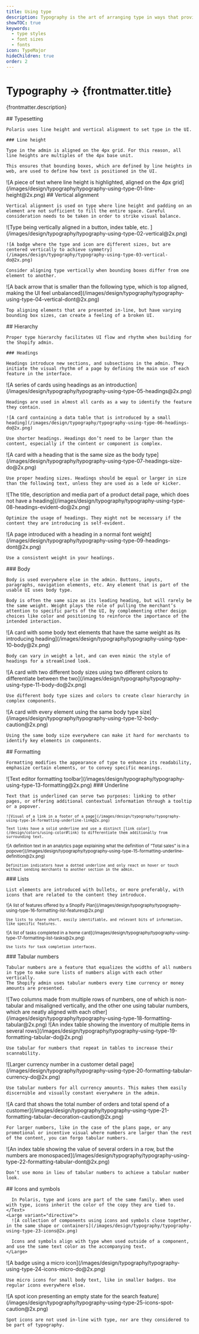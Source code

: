 ```yaml
---
title: Using type
description: Typography is the art of arranging type in ways that provides innate hierarchy to UI.
showTOC: true
keywords:
  - type styles
  - font sizes
  - fonts
icon: TypeMajor
hideChildren: true
order: 2
---
```


# Typography &rarr; {frontmatter.title}

<Lede>{frontmatter.description}</Lede>

<Subnav />

<LayoutSection card>
  <Text>
    ## Typesetting

    Polaris uses line height and vertical alignment to set type in the UI.

    ### Line height

    Type in the admin is aligned on the 4px grid. For this reason, all line heights are multiples of the 4px base unit.

    This ensures that bounding boxes, which are defined by line heights in web, are used to define how text is positioned in the UI.

  </Text>
  <Large>
    ![A piece of text where line height is highlighted, aligned on the 4px grid](/images/design/typography/typography-using-type-01-line-height@2x.png)
  </Large>
</LayoutSection>

<LayoutSection card>
  <Text>
    ## Vertical alignment

    Vertical alignment is used on type where line height and padding on an element are not sufficient to fill the entire space. Careful consideration needs to be taken in order to strike visual balance.

  </Text>
  <Large>
    ![Type being vertically aligned in a button, index table, etc. ](/images/design/typography/typography-using-type-02-vertical@2x.png)
  </Large>
</LayoutSection>

<LayoutSection>
  <Medium variant="do">

    ![A badge where the type and icon are different sizes, but are centered vertically to achieve symmetry](/images/design/typography/typography-using-type-03-vertical-do@2x.png)

    Consider aligning type vertically when bounding boxes differ from one element to another.

  </Medium>

  <Medium variant="caution">
    ![A back arrow that is smaller than the following type, which is top aligned, making the UI feel unbalanced](/images/design/typography/typography-using-type-04-vertical-dont@2x.png)

    Top aligning elements that are presented in-line, but have varying bounding box sizes, can create a feeling of a broken UI.

  </Medium>
</LayoutSection>

<LayoutSection card>
  <Text>
    ## Hierarchy

    Proper type hierarchy facilitates UI flow and rhythm when building for the Shopify admin.

    ### Headings

    Headings introduce new sections, and subsections in the admin. They initiate the visual rhythm of a page by defining the main use of each feature in the interface.

  </Text>
  <Large variant="directive">
    ![A series of cards using headings as an introduction](/images/design/typography/typography-using-type-05-headings@2x.png)

    Headings are used in almost all cards as a way to identify the feature they contain.

  </Large>
</LayoutSection>

<LayoutSection>
  <Medium variant="do">

    ![A card containing a data table that is introduced by a small heading](/images/design/typography/typography-using-type-06-headings-do@2x.png)

    Use shorter headings. Headings don’t need to be larger than the content, especially if the content or component is complex.

  </Medium>

  <Medium variant="do">
    ![A card with a heading that is the same size as the body type](/images/design/typography/typography-using-type-07-headings-size-do@2x.png)

    Use proper heading sizes. Headings should be equal or larger in size than the following text, unless they are used as a lede or kicker.

  </Medium>

  <Medium variant="do">
    ![The title, description and media part of a product detail page, which does not have a heading](/images/design/typography/typography-using-type-08-headings-evident-do@2x.png)

    Optimize the usage of headings. They might not be necessary if the content they are introducing is self-evident.

  </Medium>

  <Medium variant="dont">
    ![A page introduced with a heading in a normal font weight](/images/design/typography/typography-using-type-09-headings-dont@2x.png)

    Use a consistent weight in your headings.

  </Medium>
</LayoutSection>

<LayoutSection card>
  <Text>
    ### Body

    Body is used everywhere else in the admin. Buttons, inputs, paragraphs, navigation elements, etc. Any element that is part of the usable UI uses body type.

    Body is often the same size as its leading heading, but will rarely be the same weight. Weight plays the role of pulling the merchant’s attention to specific parts of the UI, by complementing other design choices like color and positioning to reinforce the importance of the intended interaction.

  </Text>
  <Large variant="directive">
    ![A card with some body text elements that have the same weight as its introducing heading](/images/design/typography/typography-using-type-10-body@2x.png)

    Body can vary in weight a lot, and can even mimic the style of headings for a streamlined look.

  </Large>
</LayoutSection>

<LayoutSection>
  <Medium variant="do">
    ![A card with two different body sizes using two different colors to differentiate between the two](/images/design/typography/typography-using-type-11-body-do@2x.png)

    Use different body type sizes and colors to create clear hierarchy in complex components.

  </Medium>

  <Medium variant="caution">
    ![A card with every element using the same body type size](/images/design/typography/typography-using-type-12-body-caution@2x.png)

    Using the same body size everywhere can make it hard for merchants to identify key elements in components.

  </Medium>
</LayoutSection>

<LayoutSection card>
  <Text>
    ## Formatting

    Formatting modifies the appearance of type to enhance its readability, emphasize certain elements, or to convey specific meanings.

  </Text>
  <Large>
    ![Text editor formatting toolbar](/images/design/typography/typography-using-type-13-formatting@2x.png)
  </Large>
</LayoutSection>

<LayoutSection card>
  <Text>
    ### Underline

    Text that is underlined can serve two purposes: linking to other pages, or offering additional contextual information through a tooltip or a popover.

  </Text>
  <Small variant="directive">

    ![Visual of a link in a footer of a page](/images/design/typography/typography-using-type-14-formatting-underline-link@2x.png)

    Text links have a solid underline and use a distinct [link color](/design/colors/using-color#link) to differentiate them additionally from surrounding text.

  </Small>

  <Small variant="directive">
    ![A definition text in an analytics page explaining what the definition of “Total sales” is in a popover](/images/design/typography/typography-using-type-15-formatting-underline-definition@2x.png)

    Definition indicators have a dotted underline and only react on hover or touch without sending merchants to another section in the admin.

  </Small>
</LayoutSection>

<LayoutSection card>
  <Text>
    ### Lists

    List elements are introduced with bullets, or more preferably, with icons that are related to the content they introduce.

  </Text>
  <Small variant="do">
    ![A list of features offered by a Shopify Plan](/images/design/typography/typography-using-type-16-formatting-list-features@2x.png)

    Use lists to share short, easily identifiable, and relevant bits of information, like specific features.

  </Small>
  <Small variant="do">
    ![A list of tasks completed in a home card](/images/design/typography/typography-using-type-17-formatting-list-tasks@2x.png)

    Use lists for task completion interfaces.

  </Small>
</LayoutSection>

<LayoutSection card>
  <Text>
    ### Tabular numbers

    Tabular numbers are a feature that equalizes the widths of all numbers in type to make sure lists of numbers align with each other vertically.
    The Shopify admin uses tabular numbers every time currency or money amounts are presented.

  </Text>
  <Large>
    ![Two columns made from multiple rows of numbers, one of which is non-tabular and misaligned vertically, and the other one using tabular numbers, which are neatly aligned with each other](/images/design/typography/typography-using-type-18-formatting-tabular@2x.png)
  </Large>
</LayoutSection>

<LayoutSection>
  <Medium variant="do">
    ![An index table showing the inventory of multiple items in several rows](/images/design/typography/typography-using-type-19-formatting-tabular-do@2x.png)

    Use tabular for numbers that repeat in tables to increase their scannability.

  </Medium>

  <Medium variant="do">
    ![Larger currency number in a customer detail page](/images/design/typography/typography-using-type-20-formatting-tabular-currency-do@2x.png)

    Use tabular numbers for all currency amounts. This makes them easily discernible and visually constant everywhere in the admin.

  </Medium>

  <Medium variant="caution">
    ![A card that shows the total number of orders and total spend of a customer](/images/design/typography/typography-using-type-21-formatting-tabular-decoration-caution@2x.png)

    For larger numbers, like in the case of the plans page, or any promotional or incentive visual where numbers are larger than the rest of the content, you can forgo tabular numbers.

  </Medium>
  <Medium variant="dont">
    ![An index table showing the value of several orders in a row, but the numbers are monospaced](/images/design/typography/typography-using-type-22-formatting-tabular-dont@2x.png)

    Don’t use mono in lieu of tabular numbers to achieve a tabular number look.

  </Medium>
</LayoutSection>

<LayoutSection card>
    <Text>
      ## Icons and symbols

      In Polaris, type and icons are part of the same family. When used with type, icons inherit the color of the copy they are tied to.
    </Text>
    <Large variant="directive">
      ![A collection of components using icons and symbols close together, in the same shape or containers](/images/design/typography/typography-using-type-23-icons@2x.png)

      Icons and symbols align with type when used outside of a component, and use the same text color as the accompanying text.
    </Large>

</LayoutSection>

<LayoutSection>
  <Medium variant="do">
    ![A badge using a micro icon](/images/design/typography/typography-using-type-24-icons-micro-do@2x.png)

    Use micro icons for small body text, like in smaller badges. Use regular icons everywhere else.

  </Medium>
  <Medium variant="caution">
    ![A spot icon presenting an empty state for the search feature](/images/design/typography/typography-using-type-25-icons-spot-caution@2x.png)

    Spot icons are not used in-line with type, nor are they considered to be part of typography.

  </Medium>
</LayoutSection>
